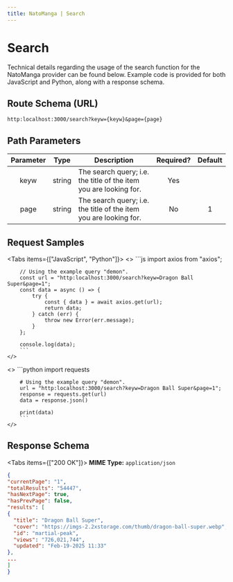 ---
title: NatoManga | Search
---


# Search

Technical details regarding the usage of the search function for the NatoManga provider can be found below. Example code is provided for both JavaScript and Python, along with a response schema.

## Route Schema (URL)

```
http:localhost:3000/search?keyw={keyw}&page={page}
```

## Path Parameters

| Parameter |  Type  | Description                                                       | Required? | Default |
| :-------: | :----: | ----------------------------------------------------------------- | :-------: | :-----: |
|   keyw   | string | The search query; i.e. the title of the item you are looking for. |    Yes    |         |
|   page   | string | The search query; i.e. the title of the item you are looking for. |    No    |    1     |

## Request Samples

<Tabs items={["JavaScript", "Python"]}>
  <Tab>
    <>
        ```js
        import axios from "axios";

        // Using the example query "demon".
        const url = "http:localhost:3000/search?keyw=Dragon Ball Super&page=1";
        const data = async () => {
            try {
                const { data } = await axios.get(url);
                return data;
            } catch (err) {
                throw new Error(err.message);
            }
        };

        console.log(data);
        ```
    </>

  </Tab>
  <Tab>
    <>
        ```python
        import requests

        # Using the example query "demon".
        url = "http:localhost:3000/search?keyw=Dragon Ball Super&page=1";
        response = requests.get(url)
        data = response.json()

        print(data)
        ```
    </>

  </Tab>
</Tabs>

## Response Schema

<Tabs items={["200 OK"]}>
  <Tab>
  **MIME Type:** `application/json`
  ```json copy=false
  {
"currentPage": "1",
"totalResults": "54447",
"hasNextPage": true,
"hasPrevPage": false,
"results": [
  {
    "title": "Dragon Ball Super",
    "cover": "https://imgs-2.2xstorage.com/thumb/dragon-ball-super.webp",
    "id": "martial-peak",
    "views": "726,021,744",
    "updated": "Feb-19-2025 11:33"
  },
  ...
]
}
  ```
  </Tab>
</Tabs>
